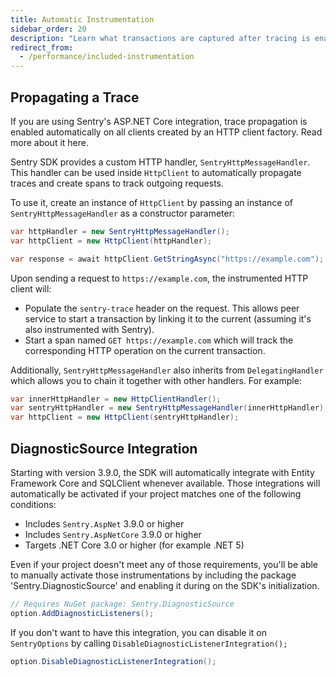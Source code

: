 ```yaml
---
title: Automatic Instrumentation
sidebar_order: 20
description: "Learn what transactions are captured after tracing is enabled."
redirect_from:
  - /performance/included-instrumentation
---
```


## Propagating a Trace

<Note>

If you are using Sentry's ASP.NET Core integration, trace propagation is enabled automatically on all clients created by an HTTP client factory. Read more about it <Link to="/platforms/dotnet/guides/aspnetcore/performance/instrumentation/automatic-instrumentation">here</Link>.

</Note>

Sentry SDK provides a custom HTTP handler, `SentryHttpMessageHandler`. This handler can be used inside `HttpClient` to automatically propagate traces and create spans to track outgoing requests.

To use it, create an instance of `HttpClient` by passing an instance of `SentryHttpMessageHandler` as a constructor parameter:

```csharp
var httpHandler = new SentryHttpMessageHandler();
var httpClient = new HttpClient(httpHandler);

var response = await httpClient.GetStringAsync("https://example.com");
```

Upon sending a request to `https://example.com`, the instrumented HTTP client will:

- Populate the `sentry-trace` header on the request. This allows peer service to start a transaction by linking it to the current (assuming it's also instrumented with Sentry).
- Start a span named `GET https://example.com` which will track the corresponding HTTP operation on the current transaction.

Additionally, `SentryHttpMessageHandler` also inherits from `DelegatingHandler` which allows you to chain it together with other handlers. For example:

```csharp
var innerHttpHandler = new HttpClientHandler();
var sentryHttpHandler = new SentryHttpMessageHandler(innerHttpHandler);
var httpClient = new HttpClient(sentryHttpHandler);
```

## DiagnosticSource Integration

Starting with version 3.9.0, the SDK will automatically integrate with Entity Framework Core and SQLClient whenever available. Those integrations will automatically be activated if your project matches one of the following conditions:
* Includes `Sentry.AspNet` 3.9.0 or higher
* Includes `Sentry.AspNetCore` 3.9.0 or higher
* Targets .NET Core 3.0 or higher (for example .NET 5)

Even if your project doesn't meet any of those requirements, you'll be able to manually activate those instrumentations by including the package 'Sentry.DiagnosticSource' and enabling it during on the SDK's initialization.

```csharp
// Requires NuGet package: Sentry.DiagnosticSource
option.AddDiagnosticListeners();

```

If you don't want to have this integration, you can disable it on `SentryOptions` by calling `DisableDiagnosticListenerIntegration();`
```csharp
option.DisableDiagnosticListenerIntegration();
```

<PlatformContent includePath="performance/automatic-instrumentation-integrations" />
